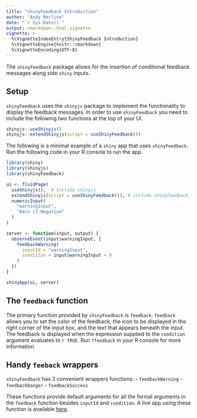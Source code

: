 ```yaml
---
title: "shinyFeedback Introduction"
author: "Andy Merlino"
date: "`r Sys.Date()`"
output: rmarkdown::html_vignette
vignette: >
  %\VignetteIndexEntry{ShinyFeedback Introduction}
  %\VignetteEngine{knitr::rmarkdown}
  %\VignetteEncoding{UTF-8}
---
```


The `shinyFeedback` package allows for the insertion of conditional feedback messages along side `shiny` inputs.

## Setup

`shinyFeedback` uses the `shinyjs` package to implement the functionality to display the feedback messages.  In order to use `shinyFeedback` you need to include the following two functions at the top of your UI.

```r
shinyjs::useShinyjs()
shinyjs::extendShinyjs(script = useShinyFeedback())
```

The following is a minimal example of a `shiny` app that uses `shinyFeedback`.  Run the following code in your R console to run the app.

```r
library(shiny)
library(shinyjs)
library(shinyFeedback)

ui <- fluidPage(
  useShinyjs(),  # Include shinyjs
  extendShinyjs(script = useShinyFeedback()), # include shinyFeedback
  numericInput(
    "warningInput", 
    "Warn if Negative"
  )
)

server <- function(input, output) {
  observeEvent(input$warningInput, {
    feedbackWarning(
      inputId = "warningInput",
      condition = input$warningInput < 0
    )
  })
}

shinyApp(ui, server)
```

## The `feedback` function

The primary function provided by `shinyFeedback` is `feedback`.  `feedback` allows you to set the color of the feedback, the icon to be displayed in the right corner of the input box, and the text that appears beneath the input.  The feedback is displayed when the expression supplied to the `condition` argument evaluates to `r TRUE`. Run `?feedback` in your R console for more information.

## Handy `feeback` wrappers

`shinyFeedback` has 3 convenient wrappers functions:
- `feedbackWarning`
- `feedbackDanger`
- `feedbackSuccess`

These functions provide default arguments for all the formal arguments in the `feedback` function besides `inputId` and `condition`.  A live app using these function is available [here](https://www.shinyapps.io/admin/#/application/143769).